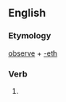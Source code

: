 ==English==

===Etymology===
[[observe]] + [[-eth]]

===Verb===
{{infl|en|verb form}}

# {{archaic third-person singular of|observe}}